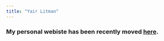 ```yaml
---
title: "Yair Litman"
---
```


<html>
  <head>
    <title>Yair Litman </title>
  </head>
  <body>
    <h3>
        My personal webiste has been recently moved <a href="https://litman90.github.io/webpage/">here</a>.
    </h3>
  </body>
</html>

